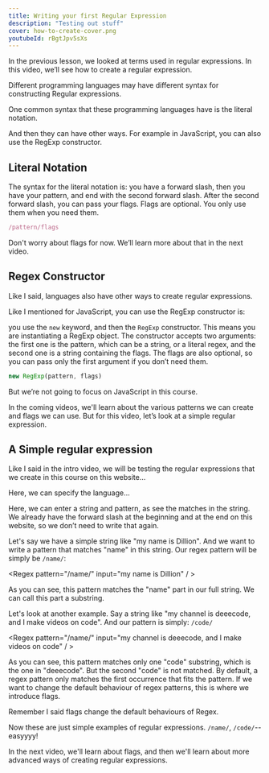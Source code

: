 ```yaml
---
title: Writing your first Regular Expression
description: "Testing out stuff"
cover: how-to-create-cover.png
youtubeId: rBgtJpv5sXs
---
```


In the previous lesson, we looked at terms used in regular expressions. In this video, we’ll see how to create a regular expression.

Different programming languages may have different syntax for constructing Regular expressions.

One common syntax that these programming languages have is the literal notation.

And then they can have other ways. For example in JavaScript, you can also use the RegExp constructor.

## Literal Notation

The syntax for the literal notation is:
you have a forward slash, then you have your pattern, and end with the second forward slash. After the second forward slash, you can pass your flags. Flags are optional. You only use them when you need them.

```jsx
/pattern/flags
```

Don't worry about flags for now. We’ll learn more about that in the next video.

## Regex Constructor

Like I said, languages also have other ways to create regular expressions.

Like I mentioned for JavaScript, you can use the RegExp constructor is:

you use the `new` keyword, and then the `RegExp` constructor. This means you are instantiating a RegExp object. The constructor accepts two arguments: the first one is the pattern, which can be a string, or a literal regex, and the second one is a string containing the flags. The flags are also optional, so you can pass only the first argument if you don’t need them.

```jsx
new RegExp(pattern, flags)
```

But we’re not going to focus on JavaScript in this course.

In the coming videos, we'll learn about the various patterns we can create and flags we can use. But for this video, let’s look at a simple regular expression.

## A Simple regular expression

Like I said in the intro video, we will be testing the regular expressions that we create in this course on this website…

Here, we can specify the language…

Here, we can enter a string and pattern, as see the matches in the string. We already have the forward slash at the beginning and at the end on this website, so we don’t need to write that again.

Let's say we have a simple string like "my name is Dillion". And we want to write a pattern that matches "name" in this string. Our regex pattern will be simply be `/name/`:

<Regex pattern="/name/" input="my name is Dillion" / >

As you can see, this pattern matches the "name" part in our full string. We can call this part a substring.

Let's look at another example. Say a string like "my channel is deeecode, and I make videos on code". And our pattern is simply:
`/code/`

<Regex pattern="/name/" input="my channel is deeecode, and I make videos on code" / >

As you can see, this pattern matches only one "code" substring, which is the one in "deeecode". But the second "code" is not matched. By default, a regex pattern only matches the first occurrence that fits the pattern. If we want to change the default behaviour of regex patterns, this is where we introduce flags.

Remember I said flags change the default behaviours of Regex.

Now these are just simple examples of regular expressions. `/name/`, `/code/`--easyyyy! 

In the next video, we'll learn about flags, and then we'll learn about more advanced ways of creating regular expressions.